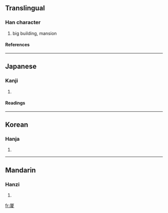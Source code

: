 {{see|廈}}

==Translingual==
===Han character===
{{Han char|rad=厂|as=10|sn=12|four=|canj=一一山水 (MMUE)}}
# big building, mansion
====References====
{{Han ref|kx=0162.280|dkj=02993|dj=0370.090|hdz=10075.250|uh=53A6|ud=21414}}
----
==Japanese==
===Kanji===
{{ja-kanji|grade=|rs=厂10}}
# {{defn|Japanese}} 
====Readings====
{{ja-readings|on=[[か]] (ka)|kun=[[いえ]] (ie)}}
----
==Korean==
===Hanja===
{{ko-hanja|hangeul=하|rv=ha|mr=ha}}
# {{defn|Korean}}
----
==Mandarin==
===Hanzi===
{{cmn-hanzi|tra=廈|pin=[[shà]] ([[sha4]])|wg=sha<sup>4</sup>}}
# {{defn|Mandarin}}

[[fr:厦]]